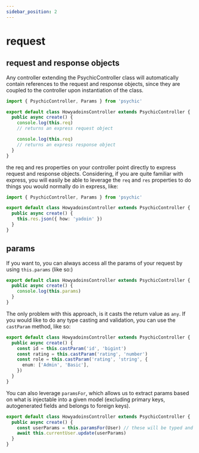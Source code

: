 ```yaml
---
sidebar_position: 2
---
```



# request

## request and response objects

Any controller extending the PsychicController class will automatically contain references to the request and response objects, since they are coupled to the controller upon instantiation of the class.

```ts
import { PsychicController, Params } from 'psychic'

export default class HowyadoinsController extends PsychicController {
  public async create() {
    console.log(this.req)
    // returns an express request object

    console.log(this.req)
    // returns an express response object
  }
}
```

the req and res properties on your controller point directly to express request and response objects. Considering, if you are quite familiar with express, you will easily be able to leverage the `req` and `res` properties to do things you would normally do in express, like:

```ts
import { PsychicController, Params } from 'psychic'

export default class HowyadoinsController extends PsychicController {
  public async create() {
    this.res.json({ how: 'yadoin' })
  }
}
```

## params

If you want to, you can always access all the params of your request by using `this.params` (like so:)

```ts
export default class HowyadoinsController extends PsychicController {
  public async create() {
    console.log(this.params)
  }
}
```

The only problem with this approach, is it casts the return value as `any`. If you would like to do any type casting and validation, you can use the `castParam` method, like so:

```ts
export default class HowyadoinsController extends PsychicController {
  public async create() {
    const id = this.castParam('id', 'bigint')
    const rating = this.castParam('rating', 'number')
    const role = this.castParam('rating', 'string', {
      enum: ['Admin', 'Basic'],
    })
  }
}
```

You can also leverage `paramsFor`, which allows us to extract params based on what is injectable into a given model (excluding primary keys, autogenerated fields and belongs to foreign keys).

```ts
export default class HowyadoinsController extends PsychicController {
  public async create() {
    const userParams = this.paramsFor(User) // these will be typed and validated
    await this.currentUser.update(userParams)
  }
}
```
